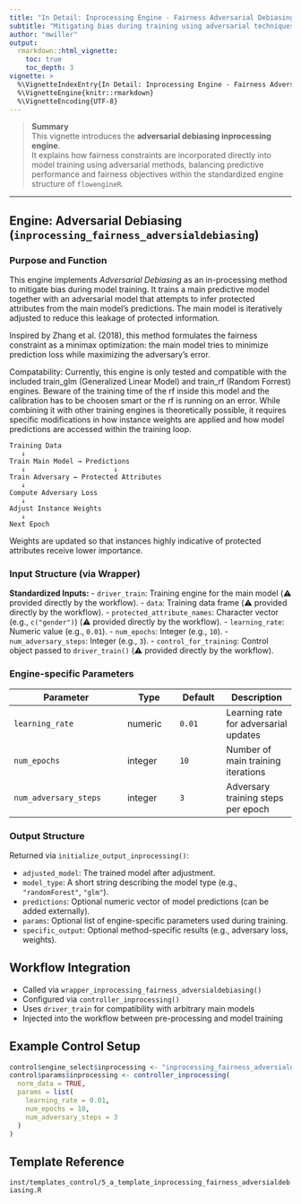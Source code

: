 ```yaml
---
title: "In Detail: Inprocessing Engine - Fairness Adversarial Debiasing"
subtitle: "Mitigating bias during training using adversarial techniques"
author: "mwiller"
output:
  rmarkdown::html_vignette:
    toc: true
    toc_depth: 3
vignette: >
  %\VignetteIndexEntry{In Detail: Inprocessing Engine - Fairness Adversarial Debiasing}
  %\VignetteEngine{knitr::rmarkdown}
  %\VignetteEncoding{UTF-8}
---
```


> **Summary**  
> This vignette introduces the **adversarial debiasing inprocessing engine**.  
> It explains how fairness constraints are incorporated directly into model training using adversarial methods, balancing predictive performance and fairness objectives within the standardized engine structure of `flowengineR`.

---

## Engine: Adversarial Debiasing (`inprocessing_fairness_adversialdebiasing`)

### Purpose and Function

This engine implements *Adversarial Debiasing* as an in-processing method to mitigate bias during model training. It trains a main predictive model together with an adversarial model that attempts to infer protected attributes from the main model’s predictions. The main model is iteratively adjusted to reduce this leakage of protected information.

Inspired by Zhang et al. (2018), this method formulates the fairness constraint as a minimax optimization: the main model tries to minimize prediction loss while maximizing the adversary's error.

Compatability: Currently, this engine is only tested and compatible with the included train_glm (Generalized Linear Model) and train_rf (Random Forrest) engines. Beware of the training time of the rf inside this model and the calibration has to be choosen smart or the rf is running on an error. While combining it with other training engines is theoretically possible, it requires specific modifications in how instance weights are applied and how model predictions are accessed within the training loop.

```text
Training Data
   ↓
Train Main Model → Predictions
   ↓                      ↓
Train Adversary ← Protected Attributes
   ↓
Compute Adversary Loss
   ↓
Adjust Instance Weights
   ↓
Next Epoch
```

Weights are updated so that instances highly indicative of protected attributes receive lower importance.

### Input Structure (via Wrapper)

**Standardized Inputs:**
- `driver_train`: Training engine for the main model (⚠️ provided directly by the workflow).
- `data`: Training data frame (⚠️ provided directly by the workflow).
- `protected_attribute_names`: Character vector (e.g., `c("gender")`) (⚠️ provided directly by the workflow).
- `learning_rate`: Numeric value (e.g., `0.01`).
- `num_epochs`: Integer (e.g., `10`).
- `num_adversary_steps`: Integer (e.g., `3`).
- `control_for_training`: Control object passed to `driver_train()` (⚠️ provided directly by the workflow).

### Engine-specific Parameters

| Parameter            | Type     | Default | Description |
|---------------------|----------|---------|-------------|
| `learning_rate`      | numeric  | `0.01`  | Learning rate for adversarial updates |
| `num_epochs`         | integer  | `10`    | Number of main training iterations    |
| `num_adversary_steps`| integer  | `3`     | Adversary training steps per epoch    |

### Output Structure

Returned via `initialize_output_inprocessing()`:

- `adjusted_model`: The trained model after adjustment.
- `model_type`: A short string describing the model type (e.g., `"randomForest"`, `"glm"`).
- `predictions`: Optional numeric vector of model predictions (can be added externally).
- `params`: Optional list of engine-specific parameters used during training.
- `specific_output`: Optional method-specific results (e.g., adversary loss, weights).

## Workflow Integration

- Called via `wrapper_inprocessing_fairness_adversialdebiasing()`
- Configured via `controller_inprocessing()`
- Uses `driver_train` for compatibility with arbitrary main models
- Injected into the workflow between pre-processing and model training

## Example Control Setup

```r
control$engine_select$inprocessing <- "inprocessing_fairness_adversialdebiasing"
control$params$inprocessing <- controller_inprocessing(
  norm_data = TRUE,
  params = list(
    learning_rate = 0.01,
    num_epochs = 10,
    num_adversary_steps = 3
  )
)
```

## Template Reference

`inst/templates_control/5_a_template_inprocessing_fairness_adversialdebiasing.R`